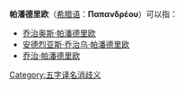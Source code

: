 '''帕潘德里欧'''（[[希腊语|希腊语]]：'''Παπανδρέου'''）可以指：
*[[乔治奥斯·帕潘德里欧|乔治奥斯·帕潘德里欧]]
*[[安德烈亚斯·乔治乌·帕潘德里欧|安德烈亚斯·乔治乌·帕潘德里欧]]
*[[乔治·帕潘德里欧|乔治·帕潘德里欧]]
{{消歧义}}
[[Category:五字译名消歧义|Category:五字译名消歧义]]